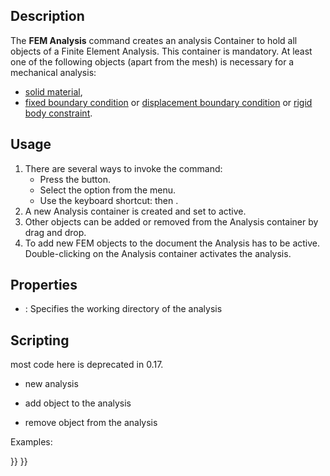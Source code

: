 <languages/>
<translate>
<!--T:51-->
{{Docnav
|
|[[FEM_MaterialSolid|Material for solid]]
|[[FEM_Workbench|FEM]]
|IconL=
|IconR=FEM_MaterialSolid.svg
|IconC=Workbench_FEM.svg
}}

<!--T:1-->
{{GuiCommand
|Name=FEM Analysis
|MenuLocation=Model → New Analysis
|Workbenches=[[FEM_Workbench|FEM]]
|Shortcut={{KEY|S}} {{KEY|A}}
|SeeAlso=[[FEM_tutorial|FEM tutorial]]
}}

==Description== <!--T:5-->

<!--T:46-->
The '''FEM Analysis''' command creates an analysis Container to hold all objects of a Finite Element Analysis. This container is mandatory. At least one of the following objects (apart from the mesh) is necessary for a mechanical analysis:
* [[FEM_MaterialSolid|solid material]],
* [[FEM_ConstraintFixed|fixed boundary condition]] or [[FEM_ConstraintDisplacement|displacement boundary condition]] or [[FEM_ConstraintRigidBody|rigid body constraint]].

==Usage== <!--T:10-->

<!--T:47-->
# There are several ways to invoke the command:
#* Press the {{Button|[[Image:FEM_Analysis.svg|16px]] [[FEM_Analysis|New Analysis]]}} button.
#* Select the {{MenuCommand|Model → [[Image:FEM_Analysis.svg|16px]] New Analysis}} option from the menu.
#* Use the keyboard shortcut: {{KEY|S}} then {{KEY|A}}.
# A new Analysis container is created and set to active.
# Other objects can be added or removed from the Analysis container by drag and drop.
# To add new FEM objects to the document the Analysis has to be active. Double-clicking on the Analysis container activates the analysis.

==Properties== <!--T:20-->

<!--T:49-->
* {{PropertyData|OutpuDir}}: Specifies the working directory of the analysis

==Scripting== <!--T:25-->

<!--T:50-->
most code here is deprecated in 0.17.
* new analysis
</translate>
{{Code|code=
MechanicalAnalysis.makeMechanicalAnalysis( name )
}}
<translate>

<!--T:30-->
* add object to the analysis
</translate>
{{Code|code=
App.ActiveDocument.MechanicalAnalysis.Member = App.ActiveDocument.MechanicalAnalysis.Member + [ (object) ]
}}
<translate>

<!--T:35-->
* remove object from the analysis
</translate>
{{Code|code=
member = App.ActiveDocument.MechanicalAnalysis.Member
member.remove( documentobject )
 App.ActiveDocument.MechanicalAnalysis.Member = member
}}

<translate>
<!--T:40-->
Examples:
</translate>
{{Code|code=
import MechanicalAnalysis
analysis = MechanicalAnalysis.makeMechanicalAnalysis("MechanicalAnalysis")
FemGui.setActiveAnalysis(analysis)

addobj = App.ActiveDocument.getObject("MechanicalMaterial")
App.ActiveDocument.MechanicalAnalysis.Member = App.ActiveDocument.MechanicalAnalysis.Member + [addobj]

removeobj = App.ActiveDocument.getObject("MechanicalMaterial")
member = App.ActiveDocument.MechanicalAnalysis.Member
member.remove(removeobj)
App.ActiveDocument.MechanicalAnalysis.Member = member
}}
<translate>


<!--T:52-->
{{Docnav
|
|[[FEM_MaterialSolid|Material for solid]]
|[[FEM_Workbench|FEM]]
|IconL=
|IconR=FEM_MaterialSolid.svg
|IconC=Workbench_FEM.svg
}}

</translate>
{{FEM Tools navi{{#translation:}}}}
{{Userdocnavi{{#translation:}}}}